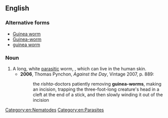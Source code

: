 ==English==

===Alternative forms===
* [[Guinea worm]]
* [[Guinea-worm]]
* [[guinea worm]]

===Noun===
{{en-noun|head=[[Guinea|guinea]]-[[worm]]}}

# A long, white [[parasitic]] worm, {{taxlink|Dracunculus medinensis|species|noshow=1}}, which can live in the human skin.
#* '''2006''', Thomas Pynchon, ''Against the Day'', Vintage 2007, p. 889:
#*: the ''rishta''-doctors patiently removing '''guinea-worms''', making an incision, trapping the three-foot-long creature's head in a cleft at the end of a stick, and then slowly winding it out of the incision

[[Category:en:Nematodes]]
[[Category:en:Parasites]]